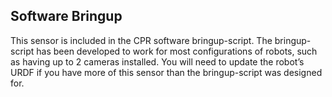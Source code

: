 ## Software Bringup

This sensor is included in the CPR software bringup-script. 
The bringup-script has been developed to work for most configurations of robots, such as having up to 2 cameras installed. 
You will need to update the robot’s URDF if you have more of this sensor than the bringup-script was designed for.
